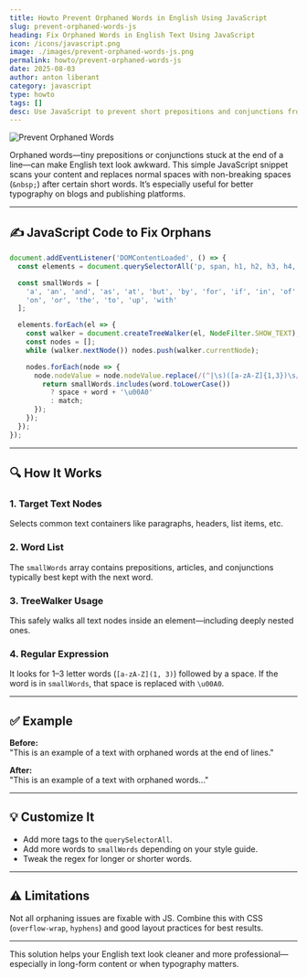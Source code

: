 ```yaml
---
title: Howto Prevent Orphaned Words in English Using JavaScript
slug: prevent-orphaned-words-js
heading: Fix Orphaned Words in English Text Using JavaScript
icon: /icons/javascript.png
image: ./images/prevent-orphaned-words-js.png
permalink: howto/prevent-orphaned-words-js
date: 2025-08-03
author: anton liberant
category: javascript
type: howto
tags: []
desc: Use JavaScript to prevent short prepositions and conjunctions from appearing at the end of lines by replacing spaces with non-breaking spaces.
---
```


![Prevent Orphaned Words](./images/prevent-orphaned-words-js.png)

Orphaned words—tiny prepositions or conjunctions stuck at the end of a line—can make English text look awkward. This simple JavaScript snippet scans your content and replaces normal spaces with non-breaking spaces (`&nbsp;`) after certain short words. It’s especially useful for better typography on blogs and publishing platforms.

---

## ✍️ JavaScript Code to Fix Orphans

```js
document.addEventListener('DOMContentLoaded', () => {
  const elements = document.querySelectorAll('p, span, h1, h2, h3, h4, h5, h6, li, dt, dd');

  const smallWords = [
    'a', 'an', 'and', 'as', 'at', 'but', 'by', 'for', 'if', 'in', 'of',
    'on', 'or', 'the', 'to', 'up', 'with'
  ];

  elements.forEach(el => {
    const walker = document.createTreeWalker(el, NodeFilter.SHOW_TEXT);
    const nodes = [];
    while (walker.nextNode()) nodes.push(walker.currentNode);

    nodes.forEach(node => {
      node.nodeValue = node.nodeValue.replace(/(^|\s)([a-zA-Z]{1,3})\s/g, (match, space, word) => {
        return smallWords.includes(word.toLowerCase())
          ? space + word + '\u00A0'
          : match;
      });
    });
  });
});
```

---

## 🔍 How It Works

### 1. Target Text Nodes

Selects common text containers like paragraphs, headers, list items, etc.

### 2. Word List

The `smallWords` array contains prepositions, articles, and conjunctions typically best kept with the next word.

### 3. TreeWalker Usage

This safely walks all text nodes inside an element—including deeply nested ones.

### 4. Regular Expression

It looks for 1–3 letter words (`[a-zA-Z](1, 3)`) followed by a space. If the word is in `smallWords`, that space is replaced with `\u00A0`.

---

## ✅ Example

**Before:**  
"This is an example of a text with orphaned words at the end of lines."

**After:**  
"This is an example of a text with orphaned words..."

---

## 💡 Customize It

- Add more tags to the `querySelectorAll`.
- Add more words to `smallWords` depending on your style guide.
- Tweak the regex for longer or shorter words.

---

## ⚠️ Limitations

Not all orphaning issues are fixable with JS. Combine this with CSS (`overflow-wrap`, `hyphens`) and good layout practices for best results.

---

This solution helps your English text look cleaner and more professional—especially in long-form content or when typography matters.